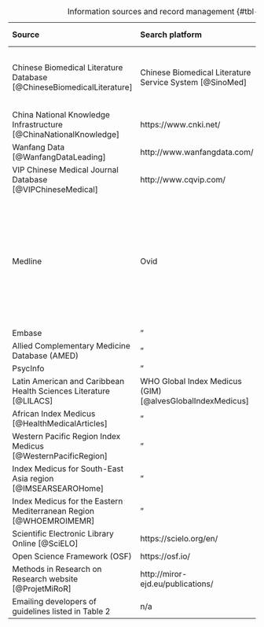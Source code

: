 | **Source**                                                            | **Search platform**                                       | **Date searched** | **Record management**                                                                                                           |
|:-----------------|:-----------------|:-----------------|:-----------------|
| Chinese Biomedical Literature Database [@ChineseBiomedicalLiterature] | Chinese Biomedical Literature Service System [@SinoMed]   | 25/10/2021        | Yuting Duan used Zotero to manage, deduplicate and screen records.                                                              |
| China National Knowledge Infrastructure [@ChinaNationalKnowledge]     | https://www.cnki.net/                                     | "                 | "                                                                                                                               |
| Wanfang Data [@WanfangDataLeading]                                    | http://www.wanfangdata.com/                               | "                 | "                                                                                                                               |
| VIP Chinese Medical Journal Database [@VIPChineseMedical]             | http://www.cqvip.com/                                     | "                 | "                                                                                                                               |
| Medline                                                               | Ovid                                                      | 08/12/2021        | I used Zotero to manage and deduplicate records. Michael Schlüssel used Rayyan to do a second deduplication and screen records. |
| Embase                                                                | "                                                         | "                 | "                                                                                                                               |
| Allied Complementary Medicine Database (AMED)                         | "                                                         | "                 | "                                                                                                                               |
| PsycInfo                                                              | "                                                         | "                 | "                                                                                                                               |
| Latin American and Caribbean Health Sciences Literature [@LILACS]     | WHO Global Index Medicus (GIM) [@alvesGlobalIndexMedicus] | 08/12/2021        | "                                                                                                                               |
| African Index Medicus [@HealthMedicalArticles]                        | "                                                         | "                 | "                                                                                                                               |
| Western Pacific Region Index Medicus [@WesternPacificRegion]          | "                                                         | "                 | "                                                                                                                               |
| Index Medicus for South-East Asia region [@IMSEARSEAROHome]           | "                                                         | "                 | "                                                                                                                               |
| Index Medicus for the Eastern Mediterranean Region [@WHOEMROIMEMR]    | "                                                         | "                 | "                                                                                                                               |
| Scientific Electronic Library Online [@SciELO]                        | https://scielo.org/en/                                    | 08/12/2021        | "                                                                                                                               |
| Open Science Framework (OSF)                                          | https://osf.io/                                           | 15/12/2021        | "                                                                                                                               |
| Methods in Research on Research website [@ProjetMiRoR]                | http://miror-ejd.eu/publications/                         | 14/12/2021        | "                                                                                                                               |
| Emailing developers of guidelines listed in Table 2                   | n/a                                                       | 08/01/2022        | "                                                                                                                               |

: Information sources and record management {#tbl-info-sources}